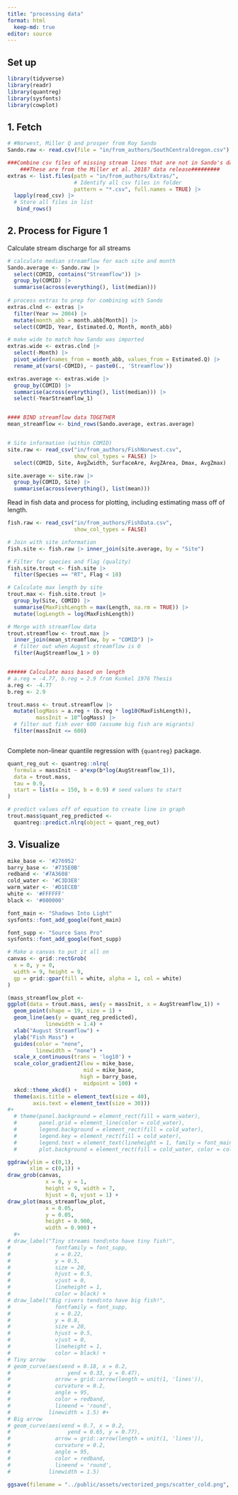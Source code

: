 ```yaml
---
title: "processing data"
format: html
  keep-md: true
editor: source
---
```


## Set up

```r

library(tidyverse)
library(readr)
library(quantreg)
library(sysfonts)
library(cowplot)

```

## 1. Fetch


```r
# #Norwest, Miller Q and prosper from Roy Sando
Sando.raw <- read.csv(file = "in/from_authors/SouthCentralOregon.csv") 

###Combine csv files of missing stream lines that are not in Sando's data release#########
    ###These are from the Miller et al. 2018? data release#########
extras <- list.files(path = "in/from_authors/Extras/", 
                     # Identify all csv files in folder
                     pattern = "*.csv", full.names = TRUE) |>
  lapply(read_csv) |>                                            
  # Store all files in list
   bind_rows()

```

## 2. Process for Figure 1

Calculate stream discharge for all streams

```r
# calculate median streamflow for each site and month
Sando.average <- Sando.raw |>
  select(COMID, contains("Streamflow")) |>
  group_by(COMID) |>
  summarise(across(everything(), list(median)))
  
# process extras to prep for combining with Sando
extras.clnd <- extras |> 
  filter(Year >= 2004) |>
  mutate(month_abb = month.abb[Month]) |>
  select(COMID, Year, Estimated.Q, Month, month_abb)

# make wide to match how Sando was imported
extras.wide <- extras.clnd |>
  select(-Month) |> 
  pivot_wider(names_from = month_abb, values_from = Estimated.Q) |>
  rename_at(vars(-COMID), ~ paste0(., 'Streamflow'))

extras.average <- extras.wide |>
  group_by(COMID) |>
  summarise(across(everything(), list(median))) |>
  select(-YearStreamflow_1)


#### BIND streamflow data TOGETHER
mean_streamflow <- bind_rows(Sando.average, extras.average)


# Site information (within COMID)
site.raw <- read_csv("in/from_authors/FishNorwest.csv",
                     show_col_types = FALSE) |>
  select(COMID, Site, AvgZwidth, SurfaceAre, AvgZArea, Dmax, AvgZmax)

site.average <- site.raw |>
  group_by(COMID, Site) |>
  summarise(across(everything(), list(mean)))

```

Read in fish data and process for plotting, including estimating mass off of length.

```r
fish.raw <- read_csv("in/from_authors/FishData.csv",
                     show_col_types = FALSE)

# Join with site information
fish.site <- fish.raw |> inner_join(site.average, by = "Site")

# Filter for species and flag (quality)
fish.site.trout <- fish.site |>
  filter(Species == "RT", Flag < 10)

# Calculate max length by site
trout.max <- fish.site.trout |> 
  group_by(Site, COMID) |>
  summarise(MaxFishLength = max(Length, na.rm = TRUE)) |>
  mutate(logLength = log(MaxFishLength)) 

# Merge with streamflow data
trout.streamflow <- trout.max |>
  inner_join(mean_streamflow, by = "COMID") |>
  # filter out when August streamflow is 0
  filter(AugStreamflow_1 > 0)


###### Calculate mass based on length
# a.reg = -4.77, b.reg = 2.9 from Kunkel 1976 Thesis
a.reg <- -4.77
b.reg <- 2.9

trout.mass <- trout.streamflow |>
  mutate(logMass = a.reg + (b.reg * log10(MaxFishLength)),
         massInit = 10^logMass) |>
  # filter out fish over 600 (assume big fish are migrants)
  filter(massInit <= 600)



```

Complete non-linear quantile regression with `{quantreg}` package.

```r
quant_reg_out <- quantreg::nlrq(
  formula = massInit ~ a*exp(b*log(AugStreamflow_1)),
  data = trout.mass,
  tau = 0.9,
  start = list(a = 150, b = 0.9) # seed values to start
)

# predict values off of equation to create line in graph
trout.mass$quant_reg_predicted <- 
  quantreg::predict.nlrq(object = quant_reg_out)


```


## 3. Visualize
```r
mike_base <- '#276952'
barry_base <- '#735E0B'
redband <- '#7A3608'
cold_water <- '#C3D3E8'
warm_water <- '#D1ECEB'
white <- '#FFFFFF'
black <- '#000000'

font_main <- "Shadows Into Light"
sysfonts::font_add_google(font_main)

font_supp <- "Source Sans Pro"
sysfonts::font_add_google(font_supp)

# Make a canvas to put it all on
canvas <- grid::rectGrob(
  x = 0, y = 0, 
  width = 9, height = 9,
  gp = grid::gpar(fill = white, alpha = 1, col = white)
)
```



```r

(mass_streamflow_plot <-
ggplot(data = trout.mass, aes(y = massInit, x = AugStreamflow_1)) +
  geom_point(shape = 19, size = 1) + 
  geom_line(aes(y = quant_reg_predicted),
            linewidth = 1.4) +
  xlab("August Streamflow") +
  ylab("Fish Mass") +
  guides(color = "none",
         linewidth = "none") +
  scale_x_continuous(trans = 'log10') +
  scale_color_gradient2(low = mike_base,
                        mid = mike_base,
                       high = barry_base,
                        midpoint = 100) +
  xkcd::theme_xkcd() +
  theme(axis.title = element_text(size = 40),
        axis.text = element_text(size = 30))) 
#+
  # theme(panel.background = element_rect(fill = warm_water),
  #       panel.grid = element_line(color = cold_water),
  #       legend.background = element_rect(fill = cold_water),
  #       legend.key = element_rect(fill = cold_water),
  #       legend.text = element_text(lineheight = 1, family = font_main),
  #       plot.background = element_rect(fill = cold_water, color = cold_water)) 
```

```r
ggdraw(ylim = c(0,1), 
       xlim = c(0,1)) +
draw_grob(canvas,
            x = 0, y = 1,
            height = 9, width = 7,
            hjust = 0, vjust = 1) +
draw_plot(mass_streamflow_plot,
            x = 0.05,
            y = 0.05,
            height = 0.900,
            width = 0.900) +
  #+
# draw_label("Tiny streams tend\nto have tiny fish!",
#              fontfamily = font_supp,
#              x = 0.22,   
#              y = 0.5,
#              size = 20,
#              hjust = 0.5,
#              vjust = 0,
#              lineheight = 1,
#              color = black) +
# draw_label("Big rivers tend\nto have big fish!",
#              fontfamily = font_supp,
#              x = 0.22,   
#              y = 0.8,
#              size = 20,
#              hjust = 0.5,
#              vjust = 0,
#              lineheight = 1,
#              color = black) +
# Tiny arrow
# geom_curve(aes(xend = 0.18, x = 0.2,
#                  yend = 0.33, y = 0.47),
#              arrow = grid::arrow(length = unit(1, 'lines')), 
#              curvature = 0.2,
#              angle = 95,
#              color = redband,
#              lineend = 'round',
#            linewidth = 1.5) #+
# Big arrow
# geom_curve(aes(xend = 0.7, x = 0.2,
#                  yend = 0.65, y = 0.77),
#              arrow = grid::arrow(length = unit(1, 'lines')), 
#              curvature = 0.2,
#              angle = 95,
#              color = redband,
#              lineend = 'round',
#            linewidth = 1.5)

ggsave(filename = "../public/assets/vectorized_pngs/scatter_cold.png", width = 7, height = 7, dpi = 300)
```